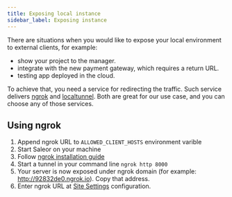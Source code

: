 ```yaml
---
title: Exposing local instance
sidebar_label: Exposing instance
---
```


There are situations when you would like to expose your local environment to external clients, for example:

- show your project to the manager.
- integrate with the new payment gateway, which requires a return URL.
- testing app deployed in the cloud.

To achieve that, you need a service for redirecting the traffic. Such service delivers [ngrok](https://ngrok.com) and [localtunnel](https://localtunnel.me). Both are great for our use case, and you can choose any of those services.

## Using ngrok

1. Append ngrok URL to `ALLOWED_CLIENT_HOSTS` environment varible
2. Start Saleor on your machine
3. Follow [ngrok installation guide](https://ngrok.com/product)
4. Start a tunnel in your command line `ngrok http 8000`
5. Your server is now exposed under ngrok domain (for example: http://92832de0.ngrok.io). Copy that address.
6. Enter ngrok URL at [Site Settings](dashboard/configuration/site.md) configuration.
